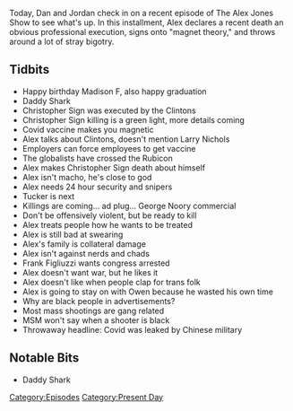 {{Episode
    | title           = June 13, 2021
    | caption         = [https://knowledgefight.libsyn.com/567-june-13-2021 Listen to this episode on Libsyn]
    | episodeNumber   = 567
    | length          = 01:10:19
    | airDate         = June 18, 2021
    | coverageDate    = June 13, 2021
    | episodeType     = [[:Category:Present Day|Present Day]]
    | appearance      = [[Christopher Sign]], [[Tucker Carlson]], [[George Noory]], [[Frank Figliuzzi]], [[Owen Shroyer]]
    | oocDrop         = I would never say if I die, start a civil war
    | previousEpisode = [[566: May 21, 2003]]
    | nextEpisode     = [[568: June 19, 2021]]
}}

{{Stub}}

Today, Dan and Jordan check in on a recent episode of The Alex Jones Show to see what's up.  In this installment, Alex declares a recent death an obvious professional execution, signs onto "magnet theory," and throws around a lot of stray bigotry.

==Tidbits==

*Happy birthday Madison F, also happy graduation
*Daddy Shark
*Christopher Sign was executed by the Clintons
*Christopher Sign killing is a green light, more details coming
*Covid vaccine makes you magnetic
*Alex talks about Clintons, doesn't mention Larry Nichols
*Employers can force employees to get vaccine
*The globalists have crossed the Rubicon
*Alex makes Christopher Sign death about himself
*Alex isn't macho, he's close to god
*Alex needs 24 hour security and snipers
*Tucker is next
*Killings are coming... ad plug... George Noory commercial
*Don't be offensively violent, but be ready to kill
*Alex treats people how he wants to be treated
*Alex is still bad at swearing
*Alex's family is collateral damage
*Alex isn't against nerds and chads
*Frank Figliuzzi wants congress arrested
*Alex doesn't want war, but he likes it
*Alex doesn't like when people clap for trans folk
*Alex is going to stay on with Owen because he wasted his own time
*Why are black people in advertisements?
*Most mass shootings are gang related
*MSM won't say when a shooter is black
*Throwaway headline: Covid was leaked by Chinese military

==Notable Bits==

*Daddy Shark

[[Category:Episodes]]
[[Category:Present Day]]